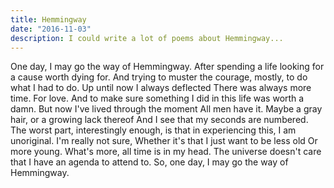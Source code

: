 ```yaml
---
title: Hemmingway
date: "2016-11-03"
description: I could write a lot of poems about Hemmingway...
---
```


<Box>
One day, I may go the way of Hemmingway.   
After spending a life looking for a cause worth dying for.   
And trying to muster the courage,  
mostly, to do what I had to do.   
Up until now I always deflected  
There was always more time.  
For love.   
And to make sure   
something I did in this life was worth a damn.   
But now I've lived through the moment  
All men have it.   
Maybe a gray hair, or a growing lack thereof    
And I see that my seconds are numbered.   
The worst part, interestingly enough,  
is that in experiencing this,   
I am unoriginal.   
I'm really not sure,  
Whether it's that I just want to be less old  
Or more young.   
What's more, all time is in my head.   
The universe doesn't care that I have an agenda to attend to.   
So, one day,  
I may go the way of Hemmingway.  
</Box>


